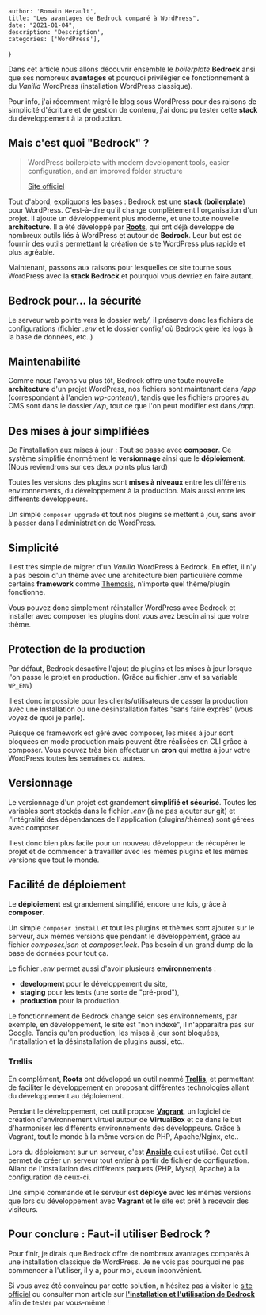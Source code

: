 
    author: 'Romain Herault',
    title: "Les avantages de Bedrock comparé à WordPress",
    date: "2021-01-04",
    description: 'Description',
    categories: ['WordPress'],
}


Dans cet article nous allons découvrir ensemble le _boilerplate_ **Bedrock** ansi que ses nombreux **avantages** et pourquoi privilégier ce fonctionnement à du _Vanilla_ WordPress (installation WordPress classique).

Pour info, j'ai récemment migré le blog sous WordPress pour des raisons de simplicité d'écriture et de gestion de contenu, j'ai donc pu tester cette **stack** du développement à la production.

## Mais c'est quoi "Bedrock" ?

> WordPress boilerplate with modern development tools, easier configuration, and an improved folder structure
> 
> [Site officiel](https://roots.io/bedrock/)

Tout d'abord, expliquons les bases : Bedrock est une **stack** (**boilerplate**) pour WordPress. C'est-à-dire qu'il change complètement l'organisation d'un projet. Il ajoute un développement plus moderne, et une toute nouvelle **architecture**. Il a été développé par **[Roots](https://roots.io/)**, qui ont déjà développé de nombreux outils liés à WordPress et autour de **Bedrock**. Leur but est de fournir des outils permettant la création de site WordPress plus rapide et plus agréable.

Maintenant, passons aux raisons pour lesquelles ce site tourne sous WordPress avec la **stack Bedrock** et pourquoi vous devriez en faire autant.

## Bedrock pour... la sécurité

Le serveur web pointe vers le dossier _web/_, il préserve donc les fichiers de configurations (fichier _.env_ et le dossier config/ où Bedrock gère les logs à la base de données, etc..)

## Maintenabilité

Comme nous l'avons vu plus tôt, Bedrock offre une toute nouvelle **architecture** d'un projet WordPress, nos fichiers sont maintenant dans _/app_ (correspondant à l'ancien _wp-content/_), tandis que les fichiers propres au CMS sont dans le dossier _/wp_, tout ce que l'on peut modifier est dans _/app_.

## Des mises à jour simplifiées

De l'installation aux mises à jour : Tout se passe avec **composer**. Ce système simplifie énormément le **versionnage** ainsi que le **déploiement**. (Nous reviendrons sur ces deux points plus tard)

Toutes les versions des plugins sont **mises à niveaux** entre les différents environnements, du développement à la production. Mais aussi entre les différents développeurs.

Un simple `composer upgrade` et tout nos plugins se mettent à jour, sans avoir à passer dans l'administration de WordPress.

## Simplicité

Il est très simple de migrer d'un _Vanilla_ WordPress à Bedrock. En effet, il n'y a pas besoin d'un thème avec une architecture bien particulière comme certains **framework** comme [Themosis](https://framework.themosis.com/), n'importe quel thème/plugin fonctionne.

Vous pouvez donc simplement réinstaller WordPress avec Bedrock et installer avec composer les plugins dont vous avez besoin ainsi que votre thème.

## Protection de la production

Par défaut, Bedrock désactive l'ajout de plugins et les mises à jour lorsque l'on passe le projet en production. (Grâce au fichier .env et sa variable `WP_ENV`)

Il est donc impossible pour les clients/utilisateurs de casser la production avec une installation ou une désinstallation faites "sans faire exprès" (vous voyez de quoi je parle).

Puisque ce framework est géré avec composer, les mises à jour sont bloquées en mode production mais peuvent être réalisées en CLI grâce à composer. Vous pouvez très bien effectuer un **cron** qui mettra à jour votre WordPress toutes les semaines ou autres.

## Versionnage

Le versionnage d'un projet est grandement **simplifié et sécurisé**. Toutes les variables sont stockés dans le fichier _.env_ (à ne pas ajouter sur git) et l'intégralité des dépendances de l'application (plugins/thèmes) sont gérées avec composer.

Il est donc bien plus facile pour un nouveau développeur de récupérer le projet et de commencer à travailler avec les mêmes plugins et les mêmes versions que tout le monde.

## Facilité de déploiement

Le **déploiement** est grandement simplifié, encore une fois, grâce à **composer**.

Un simple `composer install` et tout les plugins et thèmes sont ajouter sur le serveur, aux mêmes versions que pendant le développement, grâce au fichier _composer.json_ et _composer.lock_. Pas besoin d'un grand dump de la base de données pour tout ça.

Le fichier _.env_ permet aussi d'avoir plusieurs **environnements** :

- **development** pour le développement du site,
- **staging** pour les tests (une sorte de "pré-prod"),
- **production** pour la production.

Le fonctionnement de Bedrock change selon ses environnements, par exemple, en développement, le site est "non indexé", il n'apparaîtra pas sur Google. Tandis qu'en production, les mises à jour sont bloquées, l'installation et la désinstallation de plugins aussi, etc..

### Trellis

En complément, **Roots** ont développé un outil nommé **[Trellis](https://roots.io/trellis/)**, et permettant de faciliter le développement en proposant différentes technologies allant du développement au déploiement.

Pendant le développement, cet outil propose **[Vagrant](https://www.vagrantup.com/)**, un logiciel de création d'environnement virtuel autour de **VirtualBox** et ce dans le but d'harmoniser les différents environnements des développeurs. Grâce à Vagrant, tout le monde à la même version de PHP, Apache/Nginx, etc..

Lors du déploiement sur un serveur, c'est **[Ansible](https://www.ansible.com/)** qui est utilisé. Cet outil permet de créer un serveur tout entier à partir de fichier de configuration. Allant de l'installation des différents paquets (PHP, Mysql, Apache) à la configuration de ceux-ci.

Une simple commande et le serveur est **déployé** avec les mêmes versions que lors du développement avec **Vagrant** et le site est prêt à recevoir des visiteurs.

## Pour conclure : Faut-il utiliser Bedrock ?

Pour finir, je dirais que Bedrock offre de nombreux avantages comparés à une installation classique de WordPress. Je ne vois pas pourquoi ne pas commencer à l'utiliser, il y a, pour moi, aucun inconvénient.

Si vous avez été convaincu par cette solution, n'hésitez pas à visiter le [site officiel](https://roots.io/bedrock/) ou consulter mon article sur **[l'installation et l'utilisation de Bedrock](https://blog.rherault.fr/installer-et-commencer-a-utiliser-bedrock/)** afin de tester par vous-même !
